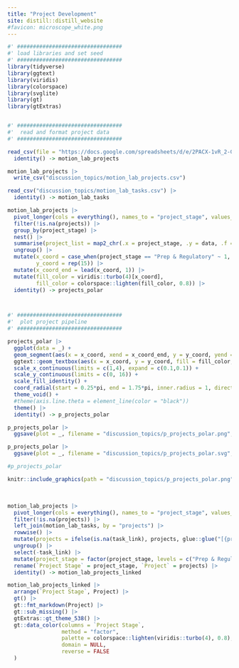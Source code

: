 ```yaml
---
title: "Project Development"
site: distill::distill_website
#favicon: microscope_white.png
---
```



 
```r

#' #################################
#' load libraries and set seed
#' #################################
library(tidyverse)
library(ggtext)
library(viridis)
library(colorspace)
library(svglite)
library(gt)
library(gtExtras)


#' #################################
#'  read and format project data
#' #################################

read_csv(file = "https://docs.google.com/spreadsheets/d/e/2PACX-1vR_2-GKnR34K_O-NGMFITGN1m3_NtOo1pBL_ndBtYK-0zw5bLlYeUz7eIx-hh9dBYAkhVMdnQhZ0iNJ/pub?gid=0&single=true&output=csv") %>%
  identity() -> motion_lab_projects

motion_lab_projects |> 
  write_csv("discussion_topics/motion_lab_projects.csv")

read_csv("discussion_topics/motion_lab_tasks.csv") |> 
  identity() -> motion_lab_tasks

motion_lab_projects |> 
  pivot_longer(cols = everything(), names_to = "project_stage", values_to = "projects") |> 
  filter(!is.na(projects)) |>
  group_by(project_stage) |> 
  nest() |> 
  summarise(project_list = map2_chr(.x = project_stage, .y = data, .f = ~ paste0("<b>", .x, "</b><br>", paste(pull(.y, projects), collapse = "<br>")))) |> 
  ungroup() |> 
  mutate(x_coord = case_when(project_stage == "Prep & Regulatory" ~ 1, project_stage == "Specimen & Data Collection" ~ 2, project_stage == "Analysis & Writing" ~ 3, project_stage == "Revision & Resubmission" ~ 4),
         y_coord = rep(15)) |> 
  mutate(x_coord_end = lead(x_coord, 1)) |> 
  mutate(fill_color = viridis::turbo(4)[x_coord],
         fill_color = colorspace::lighten(fill_color, 0.8)) |> 
  identity() -> projects_polar



#' #################################
#'  plot project pipeline
#' #################################

projects_polar |> 
  ggplot(data = _) + 
  geom_segment(aes(x = x_coord, xend = x_coord_end, y = y_coord, yend = y_coord)) +
  ggtext::geom_textbox(aes(x = x_coord, y = y_coord, fill = fill_color, label = project_list), halign = 1, family = "Roboto") +
  scale_x_continuous(limits = c(1,4), expand = c(0.1,0.1)) +
  scale_y_continuous(limits = c(0, 16)) +
  scale_fill_identity() +
  coord_radial(start = 0.25*pi, end = 1.75*pi, inner.radius = 1, direction = -1, clip = "off") +
  theme_void() +
  #theme(axis.line.theta = element_line(color = "black"))
  theme() |> 
  identity() -> p_projects_polar

p_projects_polar |> 
  ggsave(plot = _, filename = "discussion_topics/p_projects_polar.png", height = 6, width = 8, units = "in", dpi = 600)

p_projects_polar |> 
  ggsave(plot = _, filename = "discussion_topics/p_projects_polar.svg", height = 6, width = 8, units = "in")

#p_projects_polar


```


```r

knitr::include_graphics(path = "discussion_topics/p_projects_polar.png")

```

<br>    
  

```r

motion_lab_projects |> 
  pivot_longer(cols = everything(), names_to = "project_stage", values_to = "projects") |> 
  filter(!is.na(projects)) |>
  left_join(motion_lab_tasks, by = "projects") |> 
  rowwise() |> 
  mutate(projects = ifelse(is.na(task_link), projects, glue::glue("[{projects}]({task_link})"))) |> 
  ungroup() |> 
  select(-task_link) |>
  mutate(project_stage = factor(project_stage, levels = c("Prep & Regulatory", "Specimen & Data Collection", "Analysis & Writing", "Revision & Resubmission"))) |> 
  rename(`Project Stage` = project_stage, `Project` = projects) |> 
  identity() -> motion_lab_projects_linked

motion_lab_projects_linked |>  
  arrange(`Project Stage`, Project) |> 
  gt() |> 
  gt::fmt_markdown(Project) |> 
  gt::sub_missing() |> 
  gtExtras::gt_theme_538() |> 
  gt::data_color(columns = `Project Stage`,
                 method = "factor",
                 palette = colorspace::lighten(viridis::turbo(4), 0.8),
                 domain = NULL,
                 reverse = FALSE
  )


```


<br>